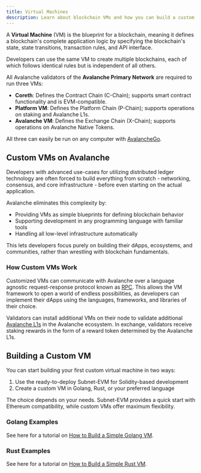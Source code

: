 ```yaml
---
title: Virtual Machines
description: Learn about blockchain VMs and how you can build a custom VM-enabled blockchain in Avalanche.
---
```


A **Virtual Machine** (VM) is the blueprint for a blockchain, meaning it defines a blockchain's complete application logic by specifying the blockchain's state, state transitions, transaction rules, and API interface.

Developers can use the same VM to create multiple blockchains, each of which follows identical rules but is independent of all others.

All Avalanche validators of the **Avalanche Primary Network** are required to run three VMs:

- **Coreth**: Defines the Contract Chain (C-Chain); supports smart contract functionality and is EVM-compatible.
- **Platform VM**: Defines the Platform Chain (P-Chain); supports operations on staking and Avalanche L1s.
- **Avalanche VM**: Defines the Exchange Chain (X-Chain); supports operations on Avalanche Native Tokens.

All three can easily be run on any computer with [AvalancheGo](/docs/nodes).

## Custom VMs on Avalanche

Developers with advanced use-cases for utilizing distributed ledger technology are often forced to build everything from scratch - networking, consensus, and core infrastructure - before even starting on the actual application.

Avalanche eliminates this complexity by:

- Providing VMs as simple blueprints for defining blockchain behavior
- Supporting development in any programming language with familiar tools
- Handling all low-level infrastructure automatically

This lets developers focus purely on building their dApps, ecosystems, and communities, rather than wrestling with blockchain fundamentals.
  
### How Custom VMs Work

Customized VMs can communicate with Avalanche over a language agnostic request-response protocol known as [RPC](https://en.wikipedia.org/wiki/Remote_procedure_call). This allows the VM framework to open a world of endless possibilities, as developers can implement their dApps using the languages, frameworks, and libraries of their choice.

Validators can install additional VMs on their node to validate additional [Avalanche L1s](/docs/quick-start/avalanche-l1s) in the Avalanche ecosystem. In exchange, validators receive staking rewards in the form of a reward token determined by the Avalanche L1s.

## Building a Custom VM

You can start building your first custom virtual machine in two ways:

1. Use the ready-to-deploy Subnet-EVM for Solidity-based development
2. Create a custom VM in Golang, Rust, or your preferred language

The choice depends on your needs. Subnet-EVM provides a quick start with Ethereum compatibility, while custom VMs offer maximum flexibility.

### Golang Examples

<Cards>
  <Card
    href="https://github.com/ava-labs/timestampvm"
    title="TimestampVM"
    description="A decentralized timestamp blockchain written in Golang (recommended for beginners)"
  />
  <Card
    href="https://github.com/ava-labs/coreth"
    title="Coreth"
    description="An implementation of EVM that powers the Avalanche C-Chain and supports Solidity smart contracts"
  />
  <Card
    href="https://github.com/ava-labs/subnet-evm"
    title="Subnet-EVM"
    description="An implementation of EVM that can be deployed to a custom Avalanche L1"
  />
  <Card
    href="https://github.com/ava-labs/xsvm"
    title="XSVM"
    description="An example of Interchain Messaging that implements Cross-Avalanche L1 asset transfers"
  />
</Cards>

See here for a tutorial on [How to Build a Simple Golang VM](/docs/avalanche-l1s/golang-vms/simple-golang-vm).

### Rust Examples

<Cards>
  <Card
    href="https://github.com/ava-labs/timestampvm-rs"
    title="TimestampVM RS"
    description="A Rust implementation of TimestampVM"
  />
</Cards>

See here for a tutorial on [How to Build a Simple Rust VM](/docs/avalanche-l1s/rust-vms/setting-up-environment).
